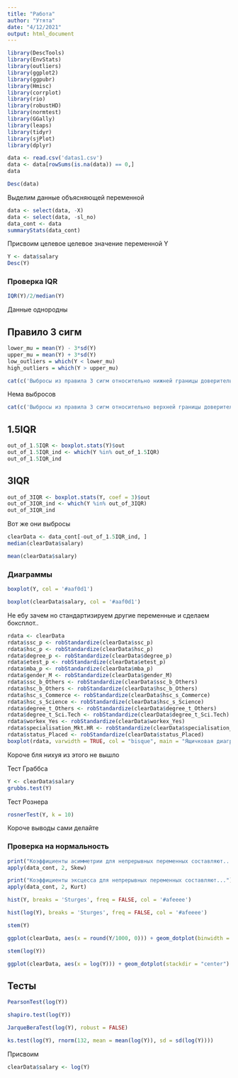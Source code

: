 ```yaml
---
title: "Работа"
author: "Утята"
date: "4/12/2021"
output: html_document
---
```


```r
library(DescTools)
library(EnvStats)
library(outliers)
library(ggplot2)
library(ggpubr)
library(Hmisc)
library(corrplot)
library(rio)
library(robustHD)
library(normtest)
library(GGally)
library(leaps)
library(tidyr)
library(sjPlot)
library(dplyr)

data <- read.csv('datas1.csv')
data <- data[rowSums(is.na(data)) == 0,]
data
```

```r
Desc(data)
```
Выделим данные объясняющей переменной
```r
data <- select(data, -X)
data <- select(data, -sl_no)
data_cont <- data
summaryStats(data_cont)
```
Присвоим целевое целевое значение переменной Y
```r
Y <- data$salary
Desc(Y)
```
### Проверка IQR

```r
IQR(Y)/2/median(Y)
```
Данные однородны 

## Правило 3 сигм
```r
lower_mu = mean(Y) - 3*sd(Y)
upper_mu = mean(Y) + 3*sd(Y)
low_outliers = which(Y < lower_mu)
high_outliers = which(Y > upper_mu)
```


```r
cat(c('Выбросы из правила 3 сигм относительно нижней границы доверительного интервала:', low_outliers))
```
Нема выбросов


```r
cat(c('Выбросы из правила 3 сигм относительно верхней границы доверительного интервала:', high_outliers))
```


## 1.5IQR
```r
out_of_1.5IQR <- boxplot.stats(Y)$out 
out_of_1.5IQR_ind <- which(Y %in% out_of_1.5IQR)
out_of_1.5IQR_ind
```


## 3IQR
```r
out_of_3IQR <- boxplot.stats(Y, coef = 3)$out 
out_of_3IQR_ind <- which(Y %in% out_of_3IQR)
out_of_3IQR_ind
```
Вот же они выбросы

```r
clearData <- data_cont[-out_of_1.5IQR_ind, ]
median(clearData$salary)
```

```r
mean(clearData$salary)
```

### Диаграммы

```r
boxplot(Y, col = '#aaf0d1')
```
```r
boxplot(clearData$salary, col = '#aaf0d1')
```
Не ебу зачем но стандартизируем другие переменные и сделаем боксплот..
```r
rdata <- clearData
rdata$ssc_p <- robStandardize(clearData$ssc_p)
rdata$hsc_p <- robStandardize(clearData$hsc_p)
rdata$degree_p <- robStandardize(clearData$degree_p)
rdata$etest_p <- robStandardize(clearData$etest_p)
rdata$mba_p <- robStandardize(clearData$mba_p)
rdata$gender_M <- robStandardize(clearData$gender_M)
rdata$ssc_b_Others <- robStandardize(clearData$ssc_b_Others)
rdata$hsc_b_Others <- robStandardize(clearData$hsc_b_Others)
rdata$hsc_s_Commerce <- robStandardize(clearData$hsc_s_Commerce)
rdata$hsc_s_Science <- robStandardize(clearData$hsc_s_Science)
rdata$degree_t_Others <- robStandardize(clearData$degree_t_Others)
rdata$degree_t_Sci.Tech <- robStandardize(clearData$degree_t_Sci.Tech)
rdata$workex_Yes <- robStandardize(clearData$workex_Yes)
rdata$specialisation_Mkt.HR <- robStandardize(clearData$specialisation_Mkt.HR)
rdata$status_Placed <- robStandardize(clearData$status_Placed)
boxplot(rdata, varwidth = TRUE, col = "bisque", main = "Ящичковая диаграмма для объясняющих и целевой переменных")
```
Короче бля нихуя из этого не вышло


Тест Граббса
```r
Y <- clearData$salary
grubbs.test(Y)
```

Тест Рознера
```r
rosnerTest(Y, k = 10)
```
Короче выводы сами делайте


### Проверка на нормальность

```r
print("Коэффициенты асимметрии для непрерывных переменных составляют...")
apply(data_cont, 2, Skew)
```
```r
print("Коэффициенты эксцесса для непрерывных переменных составляют...")
apply(data_cont, 2, Kurt) 
```


```r
hist(Y, breaks = 'Sturges', freq = FALSE, col = '#afeeee')
```

```r
hist(log(Y), breaks = 'Sturges', freq = FALSE, col = '#afeeee')
```

```r
stem(Y)
```

```r
ggplot(clearData, aes(x = round(Y/1000, 0))) + geom_dotplot(binwidth = 1.5, stackdir = "center")
```

```r
stem(log(Y))
```
```r
ggplot(clearData, aes(x = log(Y))) + geom_dotplot(stackdir = "center")
```

## Тесты

```r
PearsonTest(log(Y))
```
```r
shapiro.test(log(Y))
```

```r
JarqueBeraTest(log(Y), robust = FALSE)
```

```r
ks.test(log(Y), rnorm(132, mean = mean(log(Y)), sd = sd(log(Y))))
```
Присвоим
```r
clearData$salary <- log(Y)
```



